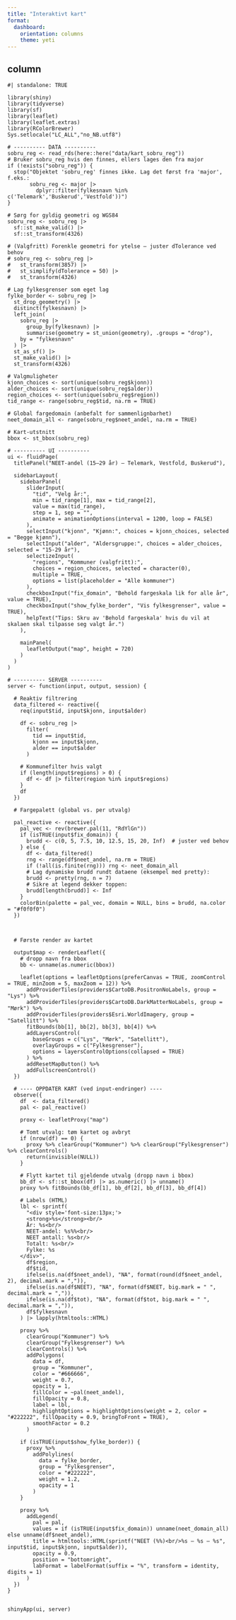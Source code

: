 ```yaml
---
title: "Interaktivt kart"
format: 
  dashboard:
    orientation: columns
    theme: yeti
---
```


## column

```shinylive-r
#| standalone: TRUE

library(shiny)
library(tidyverse)
library(sf)
library(leaflet)
library(leaflet.extras)
library(RColorBrewer)
Sys.setlocale("LC_ALL","no_NB.utf8")

# ---------- DATA ----------
sobru_reg <- read_rds(here::here("data/kart_sobru_reg"))
# Bruker sobru_reg hvis den finnes, ellers lages den fra major
if (!exists("sobru_reg")) {
  stop("Objektet 'sobru_reg' finnes ikke. Lag det først fra 'major', f.eks.:
       sobru_reg <- major |>
         dplyr::filter(fylkesnavn %in% c('Telemark','Buskerud','Vestfold'))")
}

# Sørg for gyldig geometri og WGS84
sobru_reg <- sobru_reg |>
  sf::st_make_valid() |>
  sf::st_transform(4326)

# (Valgfritt) Forenkle geometri for ytelse – juster dTolerance ved behov
# sobru_reg <- sobru_reg |>
#   st_transform(3857) |>
#   st_simplify(dTolerance = 50) |>
#   st_transform(4326)

# Lag fylkesgrenser som eget lag
fylke_border <- sobru_reg |>
  st_drop_geometry() |>
  distinct(fylkesnavn) |>
  left_join(
    sobru_reg |>
      group_by(fylkesnavn) |>
      summarise(geometry = st_union(geometry), .groups = "drop"),
    by = "fylkesnavn"
  ) |>
  st_as_sf() |>
  st_make_valid() |>
  st_transform(4326)

# Valgmuligheter
kjonn_choices <- sort(unique(sobru_reg$kjonn))
alder_choices <- sort(unique(sobru_reg$alder))
region_choices <- sort(unique(sobru_reg$region))
tid_range <- range(sobru_reg$tid, na.rm = TRUE)

# Global fargedomain (anbefalt for sammenlignbarhet)
neet_domain_all <- range(sobru_reg$neet_andel, na.rm = TRUE)

# Kart-utstnitt
bbox <- st_bbox(sobru_reg)

# ---------- UI ----------
ui <- fluidPage(
  titlePanel("NEET-andel (15–29 år) – Telemark, Vestfold, Buskerud"),
  
  sidebarLayout(
    sidebarPanel(
      sliderInput(
        "tid", "Velg år:",
        min = tid_range[1], max = tid_range[2],
        value = max(tid_range),
        step = 1, sep = "",
        animate = animationOptions(interval = 1200, loop = FALSE)
      ),
      selectInput("kjonn", "Kjønn:", choices = kjonn_choices, selected = "Begge kjønn"),
      selectInput("alder", "Aldersgruppe:", choices = alder_choices, selected = "15-29 år"),
      selectizeInput(
        "regions", "Kommuner (valgfritt):",
        choices = region_choices, selected = character(0),
        multiple = TRUE,
        options = list(placeholder = "Alle kommuner")
      ),
      checkboxInput("fix_domain", "Behold fargeskala lik for alle år", value = TRUE),
      checkboxInput("show_fylke_border", "Vis fylkesgrenser", value = TRUE),
      helpText("Tips: Skru av 'Behold fargeskala' hvis du vil at skalaen skal tilpasse seg valgt år.")
    ),
    
    mainPanel(
      leafletOutput("map", height = 720)
    )
  )
)

# ---------- SERVER ----------
server <- function(input, output, session) {
  
  # Reaktiv filtrering
  data_filtered <- reactive({
    req(input$tid, input$kjonn, input$alder)
    
    df <- sobru_reg |>
      filter(
        tid == input$tid,
        kjonn == input$kjonn,
        alder == input$alder
      )
    
    # Kommunefilter hvis valgt
    if (length(input$regions) > 0) {
      df <- df |> filter(region %in% input$regions)
    }
    df
  })
  
  # Fargepalett (global vs. per utvalg)
  
  pal_reactive <- reactive({
    pal_vec <- rev(brewer.pal(11, "RdYlGn"))
    if (isTRUE(input$fix_domain)) {
      brudd <- c(0, 5, 7.5, 10, 12.5, 15, 20, Inf)  # juster ved behov
    } else {
      df <- data_filtered()
      rng <- range(df$neet_andel, na.rm = TRUE)
      if (!all(is.finite(rng))) rng <- neet_domain_all
      # Lag dynamiske brudd rundt dataene (eksempel med pretty):
      brudd <- pretty(rng, n = 7)
      # Sikre at legend dekker toppen:
      brudd[length(brudd)] <- Inf
    }
    colorBin(palette = pal_vec, domain = NULL, bins = brudd, na.color = "#f0f0f0")
  })
  
  
  
  # Første render av kartet
  
  output$map <- renderLeaflet({
    # dropp navn fra bbox
    bb <- unname(as.numeric(bbox))
    
    leaflet(options = leafletOptions(preferCanvas = TRUE, zoomControl = TRUE, minZoom = 5, maxZoom = 12)) %>%
      addProviderTiles(providers$CartoDB.PositronNoLabels, group = "Lys") %>%
      addProviderTiles(providers$CartoDB.DarkMatterNoLabels, group = "Mørk") %>%
      addProviderTiles(providers$Esri.WorldImagery, group = "Satellitt") %>%
      fitBounds(bb[1], bb[2], bb[3], bb[4]) %>%
      addLayersControl(
        baseGroups = c("Lys", "Mørk", "Satellitt"),
        overlayGroups = c("Fylkesgrenser"),
        options = layersControlOptions(collapsed = TRUE)
      ) %>%
      addResetMapButton() %>%
      addFullscreenControl()
  })
  
  # ---- OPPDATER KART (ved input-endringer) ----
  observe({
    df  <- data_filtered()
    pal <- pal_reactive()
    
    proxy <- leafletProxy("map")
    
    # Tomt utvalg: tøm kartet og avbryt
    if (nrow(df) == 0) {
      proxy %>% clearGroup("Kommuner") %>% clearGroup("Fylkesgrenser") %>% clearControls()
      return(invisible(NULL))
    }
    
    # Flytt kartet til gjeldende utvalg (dropp navn i bbox)
    bb_df <- sf::st_bbox(df) |> as.numeric() |> unname()
    proxy %>% fitBounds(bb_df[1], bb_df[2], bb_df[3], bb_df[4])
    
    # Labels (HTML)
    lbl <- sprintf(
      "<div style='font-size:13px;'>
      <strong>%s</strong><br/>
      År: %s<br/>
      NEET-andel: %s%%<br/>
      NEET antall: %s<br/>
      Totalt: %s<br/>
      Fylke: %s
    </div>",
      df$region,
      df$tid,
      ifelse(is.na(df$neet_andel), "NA", format(round(df$neet_andel, 2), decimal.mark = ",")),
      ifelse(is.na(df$NEET), "NA", format(df$NEET, big.mark = " ", decimal.mark = ",")),
      ifelse(is.na(df$tot), "NA", format(df$tot, big.mark = " ", decimal.mark = ",")),
      df$fylkesnavn
    ) |> lapply(htmltools::HTML)
    
    proxy %>%
      clearGroup("Kommuner") %>%
      clearGroup("Fylkesgrenser") %>%
      clearControls() %>%
      addPolygons(
        data = df,
        group = "Kommuner",
        color = "#666666",
        weight = 0.7,
        opacity = 1,
        fillColor = ~pal(neet_andel),
        fillOpacity = 0.8,
        label = lbl,
        highlightOptions = highlightOptions(weight = 2, color = "#222222", fillOpacity = 0.9, bringToFront = TRUE),
        smoothFactor = 0.2
      )
    
    if (isTRUE(input$show_fylke_border)) {
      proxy %>%
        addPolylines(
          data = fylke_border,
          group = "Fylkesgrenser",
          color = "#222222",
          weight = 1.2,
          opacity = 1
        )
    }
    
    proxy %>%
      addLegend(
        pal = pal,
        values = if (isTRUE(input$fix_domain)) unname(neet_domain_all) else unname(df$neet_andel),
        title = htmltools::HTML(sprintf("NEET (%%)<br/>%s – %s – %s", input$tid, input$kjonn, input$alder)),
        opacity = 0.9,
        position = "bottomright",
        labFormat = labelFormat(suffix = "%", transform = identity, digits = 1)
      )
  })
}


shinyApp(ui, server)
```
